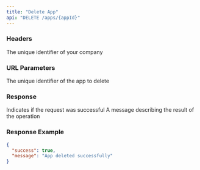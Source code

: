 ```yaml
---
title: "Delete App"
api: "DELETE /apps/{appId}"
---
```


### Headers

<ParamField header="companyid" type="string" required>
  The unique identifier of your company
</ParamField>

### URL Parameters

<ParamField path="appId" type="string" required>
  The unique identifier of the app to delete
</ParamField>

### Response

<ResponseField name="success" type="boolean">
  Indicates if the request was successful
</ResponseField>

<ResponseField name="message" type="string">
  A message describing the result of the operation
</ResponseField>

### Response Example

```json
{
  "success": true,
  "message": "App deleted successfully"
}
``` 